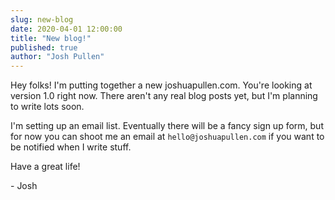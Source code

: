 ```yaml
---
slug: new-blog
date: 2020-04-01 12:00:00
title: "New blog!"
published: true
author: "Josh Pullen"
---
```


Hey folks! I'm putting together a new joshuapullen.com. You're looking at
version 1.0 right now. There aren't any real blog posts yet, but I'm planning to
write lots soon.

I'm setting up an email list. Eventually there will be a fancy sign up form, but
for now you can shoot me an email at `hello@joshuapullen.com` if you want to be
notified when I write stuff.

Have a great life!

\- Josh
